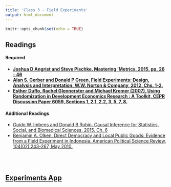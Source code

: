```yaml
---
title: 'Class 3 - Field Experiments'
output: html_document
---
```


```r
knitr::opts_chunk$set(echo = TRUE)
```

## Readings
#### Required
- **[Joshua D Angrist and Steve Pischke. Mastering 'Metrics. 2015. pp. 26 - 46](Classes/Class_3/Readings/Angrist_Pischke_26_46.pdf)**
- **[Alan S. Gerber and Donald P Green. Field Experiments: Design, Analysis and Interpretation. W.W. Norton & Company, 2012. Chs. 1-2.](Classes/Class_3/Readings/Gerber_Green_Ch1_2.pdf)**
- **[Esther Duflo, Rachel Glennerster and Michael Kremer (2007), Using Randomization in Development Economics Research : A Toolkit, CEPR Discussion Paper 6059, Sections 1, 2.1, 2.2, 3, 5, 7, 8.](Classes/Class_3/Readings/Duflo_Randomization_Toolkit.pdf)**

#### Additional Readings
- [Guido W. Imbens and Donald B Rubin. Causal Inference for Statistics, Social, and Biomedical Sciences. 2015. Ch. 6](Classes/Class_3/Readings/Imbens_Rubin_104_125.pdf)
- [Benjamin A. Olken. Direct Democracy and Local Public Goods: Evidence from a Field Experiment in Indonesia. American Political Science Review, 104(02):243-267, May 2010.](http://economics.mit.edu/files/5224)

<br> </br>

<!-- ## [Lecture Slides](Classes/Class_3/Slides_Class3_v5.pdf) -->

## [Experiments App](https://poliong.shinyapps.io/to_deploy/)

<!-- ## [Lab Exercise to Complete during Class](Classes/Class_3/Exercise_Field_Exp_v1.pdf) -->
<!--  - [Suggested Responses](Classes/Class_3/Exercise_Field_Exp_v1_Suggested.pdf) -->

<!-- ## Replication Exercise -->
<!-- - [Paper: Alan S. Gerber, et al. Social Pressure and Voter Turnout: Evidence from a Large-Scale Field Experiment. American Political Science Review, 102(1), February 2008.](Classes/Class_3/Replication/Gerber Green and Larimer 2008.pdf) -->
<!-- - [Exercise](Classes/Class_3/Replication/Replication_Exercise_1_v5.pdf) -->
<!-- - [Data](Classes/Class_3/Replication/GGL_data_prepared.csv) -->
<!-- - [Suggested Responses](Classes/Class_3/Replication/Replication_Exercise_1_v5_Responses.pdf) -->
